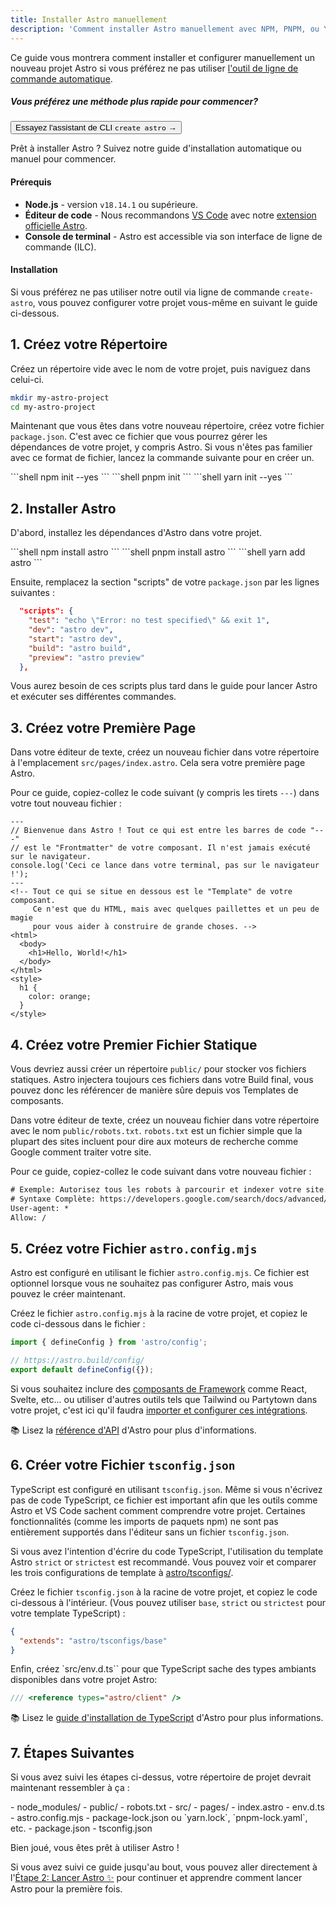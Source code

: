 ```yaml
---
title: Installer Astro manuellement
description: 'Comment installer Astro manuellement avec NPM, PNPM, ou Yarn.'
---
```


Ce guide vous montrera comment installer et configurer manuellement un nouveau projet Astro si vous préférez ne pas utiliser [l'outil de ligne de commande automatique](/fr/install/auto/).

##### Vous préférez une méthode plus rapide pour commencer?

<Button href="/fr/install/auto/">Essayez l'assistant de CLI `create astro` →</Button>

Prêt à installer Astro ? Suivez notre guide d'installation automatique ou manuel pour commencer.

#### Prérequis

- **Node.js** - version `v18.14.1` ou supérieure.
- **Éditeur de code** - Nous recommandons [VS Code](https://code.visualstudio.com/) avec notre [extension officielle Astro](https://marketplace.visualstudio.com/items?itemName=astro-build.astro-vscode).
- **Console de terminal** - Astro est accessible via son interface de ligne de commande (ILC).

#### Installation

Si vous préférez ne pas utiliser notre outil via ligne de commande `create-astro`, vous pouvez configurer votre projet vous-même en suivant le guide ci-dessous.

## 1. Créez votre Répertoire

Créez un répertoire vide avec le nom de votre projet, puis naviguez dans celui-ci.

```bash
mkdir my-astro-project
cd my-astro-project
```

Maintenant que vous êtes dans votre nouveau répertoire, créez votre fichier `package.json`. C'est avec ce fichier que vous pourrez gérer les dépendances de votre projet, y compris Astro. Si vous n'êtes pas familier avec ce format de fichier, lancez la commande suivante pour en créer un.

<PackageManagerTabs>
  <Fragment slot="npm">
  ```shell
  npm init --yes
  ```
  </Fragment>
  <Fragment slot="pnpm">
  ```shell
  pnpm init
  ```
  </Fragment>
  <Fragment slot="yarn">
  ```shell
  yarn init --yes
  ```
  </Fragment>
</PackageManagerTabs>

## 2. Installer Astro

D'abord, installez les dépendances d'Astro dans votre projet.

<PackageManagerTabs>
  <Fragment slot="npm">
  ```shell
  npm install astro
  ```
  </Fragment>
  <Fragment slot="pnpm">
  ```shell
  pnpm install astro
  ```
  </Fragment>
  <Fragment slot="yarn">
  ```shell
  yarn add astro
  ```
  </Fragment>
</PackageManagerTabs>

Ensuite, remplacez la section "scripts" de votre `package.json` par les lignes suivantes :

```json title="package.json" del={2} ins={3-6}
  "scripts": {
    "test": "echo \"Error: no test specified\" && exit 1",
    "dev": "astro dev",
    "start": "astro dev",
    "build": "astro build",
    "preview": "astro preview"
  },
```

Vous aurez besoin de ces scripts plus tard dans le guide pour lancer Astro et exécuter ses différentes commandes.

## 3. Créez votre Première Page

Dans votre éditeur de texte, créez un nouveau fichier dans votre répertoire à l'emplacement `src/pages/index.astro`. Cela sera votre première page Astro.

Pour ce guide, copiez-collez le code suivant (y compris les tirets `---`) dans votre tout nouveau fichier :

```astro title="src/pages/index.astro"
---
// Bienvenue dans Astro ! Tout ce qui est entre les barres de code "---"
// est le "Frontmatter" de votre composant. Il n'est jamais exécuté sur le navigateur.
console.log('Ceci ce lance dans votre terminal, pas sur le navigateur !');
---
<!-- Tout ce qui se situe en dessous est le "Template" de votre composant.
     Ce n'est que du HTML, mais avec quelques paillettes et un peu de magie
     pour vous aider à construire de grande choses. -->
<html>
  <body>
    <h1>Hello, World!</h1>
  </body>
</html>
<style>
  h1 {
    color: orange;
  }
</style>
```

## 4. Créez votre Premier Fichier Statique

Vous devriez aussi créer un répertoire `public/` pour stocker vos fichiers statiques. Astro injectera toujours ces fichiers dans votre Build final, vous pouvez donc les référencer de manière sûre depuis vos Templates de composants.

Dans votre éditeur de texte, créez un nouveau fichier dans votre répertoire avec le nom `public/robots.txt`. `robots.txt` est un fichier simple que la plupart des sites incluent pour dire aux moteurs de recherche comme Google comment traiter votre site.

Pour ce guide, copiez-collez le code suivant dans votre nouveau fichier :

```diff title="public/robots.txt"
# Exemple: Autorisez tous les robots à parcourir et indexer votre site.
# Syntaxe Complète: https://developers.google.com/search/docs/advanced/robots/create-robots-txt
User-agent: *
Allow: /
```

## 5. Créez votre Fichier `astro.config.mjs`

Astro est configuré en utilisant le fichier `astro.config.mjs`. Ce fichier est optionnel lorsque vous ne souhaitez pas configurer Astro, mais vous pouvez le créer maintenant.

Créez le fichier `astro.config.mjs` à la racine de votre projet, et copiez le code ci-dessous dans le fichier :

```js title="astro.config.mjs"
import { defineConfig } from 'astro/config';

// https://astro.build/config/
export default defineConfig({});
```

Si vous souhaitez inclure des [composants de Framework](/fr/core-concepts/framework-components/) comme React, Svelte, etc... ou utiliser d'autres outils tels que Tailwind ou Partytown dans votre projet, c'est ici qu'il faudra [importer et configurer ces intégrations](/fr/guides/integrations-guide/).

📚 Lisez la [référence d'API](/fr/reference/configuration-reference/) d'Astro pour plus d'informations.

## 6. Créer votre Fichier `tsconfig.json`

TypeScript est configuré en utilisant `tsconfig.json`. Même si vous n'écrivez pas de code TypeScript, ce fichier est important afin que les outils comme Astro et VS Code sachent comment comprendre votre projet. Certaines fonctionnalités (comme les imports de paquets npm) ne sont pas entièrement supportés dans l'éditeur sans un fichier `tsconfig.json`.

Si vous avez l'intention d'écrire du code TypeScript, l'utilisation du template Astro `strict` or `strictest` est recommandé. Vous pouvez voir et comparer les trois configurations de template à [astro/tsconfigs/](https://github.com/withastro/astro/blob/main/packages/astro/tsconfigs/).

Créez le fichier `tsconfig.json` à la racine de votre projet, et copiez le code ci-dessous à l'intérieur. (Vous pouvez utiliser `base`, `strict` ou `strictest` pour votre template TypeScript) :

```json title="tsconfig.json" "base"
{
  "extends": "astro/tsconfigs/base"
}
```

Enfin, créez `src/env.d.ts`` pour que TypeScript sache des types ambiants disponibles dans votre projet Astro:

```ts title="src/env.d.ts"
/// <reference types="astro/client" />
```

📚 Lisez le [guide d'installation de TypeScript](/fr/guides/typescript/#mise-en-place) d'Astro pour plus informations.

## 7. Étapes Suivantes

Si vous avez suivi les étapes ci-dessus, votre répertoire de projet devrait maintenant ressembler à ça :

<FileTree>
- node_modules/
- public/
  - robots.txt
- src/
  - pages/
    - index.astro
  - env.d.ts
- astro.config.mjs
- package-lock.json ou `yarn.lock`, `pnpm-lock.yaml`, etc.
- package.json
- tsconfig.json
</FileTree>

Bien joué, vous êtes prêt à utiliser Astro !

Si vous avez suivi ce guide jusqu'au bout, vous pouvez aller directement à l'[Étape 2: Lancer Astro ✨](/fr/install/auto/#2-lancer-astro-) pour continuer et apprendre comment lancer Astro pour la première fois.

